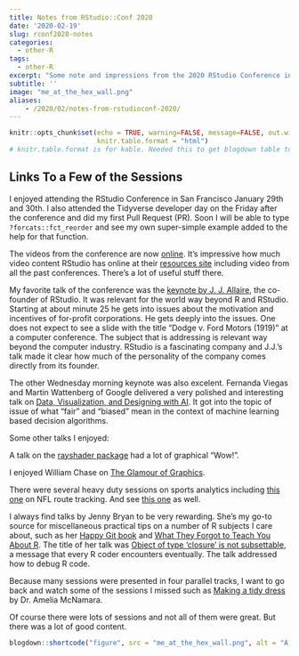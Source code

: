 ```yaml
---
title: Notes from RStudio::Conf 2020
date: '2020-02-19'
slug: rconf2020-notes
categories:
  - other-R
tags:
  - other-R
excerpt: "Some note and impressions from the 2020 RStudio Conference in San Francisco."
subtitle: ''
image: "me_at_the_hex_wall.png"
aliases:
    - /2020/02/notes-from-rstudioconf-2020/
---
```


```r
knitr::opts_chunk$set(echo = TRUE, warning=FALSE, message=FALSE, out.width = "100%",
                      knitr.table.format = "html")
# knitr.table.format is for kable. Needed this to get blogdown table to format correctly.
```

## Links To a Few of the Sessions

I enjoyed attending the RStudio Conference in San Francisco January 29th and 30th. I also attended the Tidyverse developer day on the Friday after the conference and did my first Pull Request (PR). Soon I will be able to type `?forcats::fct_reorder` and see my own super-simple example added to the help for that function.

The videos from the conference are now [online](https://resources.rstudio.com/rstudio-conf-2020). It's impressive how much video content RStudio has online at their [resources site](https://resources.rstudio.com) including video from all the past conferences. There's a lot of useful stuff there.

My favorite talk of the conference was the [keynote by J. J. Allaire](https://resources.rstudio.com/rstudio-conf-2020/rstudio-open-source-software-for-data-science-j-j-allaire), the co-founder of RStudio. It was relevant for the world way beyond R and RStudio. Starting at about minute 25 he gets into issues about the motivation and incentives of for-profit corporations. He gets deeply into the issues. One does not expect to see a slide with the title "Dodge v. Ford Motors (1919)" at a computer conference. The subject that is addressing is relevant way beyond the computer industry. RStudio is a fascinating company and J.J.'s talk made it clear how much of the personality of the company comes directly from its founder.

The other Wednesday morning keynote was also excelent. Fernanda Viegas and Martin Wattenberg of Google delivered a very polished and interesting talk on [Data, Visualization, and Designing with AI](https://resources.rstudio.com/rstudio-conf-2020/data-visualization-and-designing-ai-fernanda-viegas-and-martin-wattenberg). It got into the topic of issue of what "fair" and "biased" mean in the context of machine learning based decision algorithms.

Some other talks I enjoyed:

A talk on the [rayshader package](https://resources.rstudio.com/rstudio-conf-2020/3d-ggplots-with-rayshader-dr-tyler-morgan-wall) had a lot of graphical "Wow!".

I enjoyed William Chase on [The Glamour of Graphics](https://resources.rstudio.com/rstudio-conf-2020/the-glamour-of-graphics-william-chase).

There were several heavy duty sessions on sports analytics including [this one](https://resources.rstudio.com/rstudio-conf-2020/putting-the-fun-in-functional-data-a-tidy-pipeline-to-identify-routes-in-nfl-tracking-data-dani-chu) on NFL route tracking. And see [this one](https://resources.rstudio.com/rstudio-conf-2020/r-tidyverse-in-sports-namita-nandakumar) as well.

I always find talks by Jenny Bryan to be very rewarding. She's my go-to source for miscellaneous practical tips on a number of R subjects I care about, such as her [Happy Git book](https://happygitwithr.com) and [What They Forgot to Teach You About R](https://rstats.wtf). The title of her talk was [Object of type 'closure' is not subsettable](https://resources.rstudio.com/rstudio-conf-2020/object-of-type-closure-is-not-subsettable-jenny-bryan), a message that every R coder encounters eventually. The talk addressed how to debug R code.

Because many sessions were presented in four parallel tracks, I want to go back and watch some of the sessions I missed such as [Making a tidy dress](https://resources.rstudio.com/rstudio-conf-2020/lightning-talk-dr-amelia-mcnamara) by Dr. Amelia McNamara.

Of course there were lots of sessions and not all of them were great. But there was a lot of good content.

```r
blogdown::shortcode("figure", src = "me_at_the_hex_wall.png", alt = "A nice figure")
```
